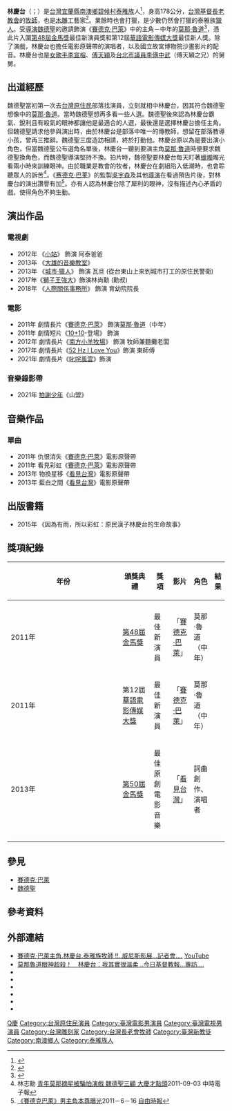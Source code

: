 {{Infobox person
| 姓名 = 林慶台<br />{{lang|tay|Nolay Piho}}
| 图像 = Nolay Piho.jpg
| 图像大小 = 230px
| caption = 林慶台參加2014年新北市元旦升旗活動
| 原文名 = 
| 語系 = 
| 本名 = 
| 出生日期 = {{Birth_date_and_age|1960|10|17}}
| 出生地 = {{TWN}}[[宜蘭縣|宜蘭縣]][[南澳鄉|南澳鄉]]
| 配偶 = 已婚
| 兒女 = 5
| 失踪情况 = 
| 纪念建筑 = 
| 居住地 = 
| 国籍 = {{ROC}}
| 别名 = 
| 种族 = [[泰雅族|泰雅族]]
| 语言 = [[泰雅語|泰雅語]]、[[中華民國國語|國語]]
| 教育程度 = 
| 母校 = 
| 职业 = 台灣基督長老教會福山教會牧師<ref>{{Cite web |url=http://www.appledaily.com.tw/appledaily/article/property/20140518/35838046/ |title=熱血重建 破教堂變方舟 林慶台當推手 為部落童造庇護所 |access-date=2014-11-02 |archive-date=2017-09-07 |archive-url=https://web.archive.org/web/20170907042134/http://www.appledaily.com.tw/appledaily/article/property/20140518/35838046 |dead-url=no }}</ref><BR>台灣基督長老教會金岳教會牧師<ref>[http://blog.ilc.edu.tw/blog/blog/9536/post/30318/163750 部落的好鄰居─金岳長老教會] {{Wayback|url=http://blog.ilc.edu.tw/blog/blog/9536/post/30318/163750 |date=20200220152846 }}宜蘭縣中小學班級部落格平台</ref><br>諾萊原味工作室－木雕工藝家<ref>{{cite web
 |1       = 
 |url       = http://www.otop.tw/feature/102530.html
 |title       = 諾萊原味工作室
 |publisher       = OTOP 台灣地方特色網
 |access-date       = 2011-09-09
 |archive-date       = 2016-03-21
 |archive-url       = https://web.archive.org/web/20160321195959/https://www.otop.tw/feature/102530.html
 |dead-url       = yes
 }}</ref><br>獵人、演員
| 活跃时期 = 2010年迄今
| 知名原因 = [[賽德克巴萊|賽德克巴萊]]電影演出
| 知名作品 = [[賽德克巴萊|賽德克巴萊]]
| 宗教信仰 = [[基督教|基督教]]
| module2 = 
| 网站 = <!-- {{URL|https://www.facebook.com/NolayPiho}} -->
| 脚注 = 
| 宽度 = 
}}

'''林慶台'''（{{lang-tay|Rev. Nolay Piho}}；{{bd|1960年|10月17日||}}）是[[台灣|台灣]][[宜蘭縣|宜蘭縣]][[南澳鄉|南澳鄉]][[碧候村|碧候村]][[泰雅族|泰雅族]]人<ref name="中時0617">{{cite news|author=林志勳|title=中年莫那魯道 眼神超殺原來近視|url=http://showbiz.chinatimes.com/showbiz/110511/112011061700025.html|publisher=中時電子報|date=2011-06-17|accessdate=2011-09-03|deadurl=yes|archiveurl=https://web.archive.org/web/20110831160734/http://showbiz.chinatimes.com/showbiz/110511/112011061700025.html|archivedate=2011-08-31}}</ref>，身高178公分，[[台灣基督長老教會|台灣基督長老教會]]的[[牧師|牧師]]，也是[[木雕|木雕]]工藝家<ref>{{cite web|url= http://140.111.188.1/mydata/94_0225/html/md/md42.htm|title= 學生訪問心得～林慶台先生|access-date= 2011-09-09|archive-date= 2016-03-05|archive-url= https://web.archive.org/web/20160305055547/http://140.111.188.1/mydata/94_0225/html/md/md42.htm|dead-url= yes}}</ref>。業餘時也會打獵，是少數仍然會打獵的泰雅族[[獵人|獵人]]。受[[台灣導演|導演]][[魏德聖|魏德聖]]的邀請飾演《[[賽德克·巴萊|賽德克·巴萊]]》中的主角－中年的[[莫那·魯道|莫那·魯道]]<ref>{{cite news|author= 王雅蘭|title= 牧師飾演主角 簡直是莫那魯道附身|url= http://udn.com/NEWS/ENTERTAINMENT/ENTS1/6567749.shtml|publisher= 聯合新聞網|date= 2011-09-03|accessdate= 2011-09-03|archive-date= 2011-09-23|archive-url= https://web.archive.org/web/20110923153716/http://udn.com/NEWS/ENTERTAINMENT/ENTS1/6567749.shtml|dead-url= no}}</ref>，憑此片入圍[[第48屆金馬獎|第48屆金馬獎]]最佳新演員獎和第12屆[[華語電影傳媒大獎|華語電影傳媒大獎]]最佳新人獎。除了演戲，林慶台也擔任電影原聲帶的演唱者，以及國立故宮博物院沙畫影片的配音。林慶台也是[[女歌手|女歌手]][[李宣榕|李宣榕]]、[[傅天穎|傅天穎]]及[[台北市議員|台北市議員]][[李傅中武|李傅中武]]（傅天穎之兄）的舅舅{{r|中時0617}}。

==出道經歷==
魏德聖當初第一次去[[台灣原住民|台灣原住民]]部落找演員，立刻就相中林慶台，因其符合魏德聖想像中的[[莫那·魯道|莫那·魯道]]。當時魏德聖想再多看一些人選。魏德聖後來認為林慶台霸氣、銳利且有殺氣的眼神都讓他是最適合的人選，最後還是選擇林慶台擔任主角。但魏德聖請求他參與演出時，由於林慶台是部落中唯一的傳教師，想留在部落教導小孩，曾再三推辭。魏德聖三度造訪相請，終於打動他{{r|中時0617}}。林慶台原以為是要出演小角色，但當魏德聖公布選角名單後，林慶台一聽到要演主角[[莫那·魯道|莫那·魯道]]時便要求魏德聖換角色，而魏德聖導演堅持不換。拍片時，魏德聖要林慶台每天盯著[[蠟燭|蠟燭]]燭光看兩小時來訓練眼神。由於職業是教會的牧者，林慶台在劇組陷入低潮時，也會聆聽眾人的訴苦<ref>林志勳 [http://tw.news.yahoo.com/article/url/d/a/110903/4/2y251.html  青年莫那摘星被騙怕演戲 魏德聖三顧 大慶才點頭]{{dead link|date=2018年3月 |bot=InternetArchiveBot |fix-attempted=yes }}2011-09-03 中時電子報</ref>。《[[赛德克·巴莱|赛德克·巴莱]]》的監製[[吳宇森|吳宇森]]及其他[[導演|導演]]在看過預告片後，對林慶台的演出讚譽有加<ref>[http://iservice.libertytimes.com.tw/liveNews/news.php?no=508404  《賽德克巴萊》男主角本尊曝光 ]{{dead link|date=2018年3月 |bot=InternetArchiveBot |fix-attempted=yes }}2011－6－16 [[自由時報|自由時報]]</ref>。亦有人認為林慶台除了犀利的眼神，沒有描述內心矛盾的戲，使得角色不夠生動。
==演出作品==
=== 電視劇 ===
*2012年 《[[小站_(電視劇)|小站]]》 飾演 阿泰爸爸
*2013年 《[[大雄的音樂教室|大雄的音樂教室]]》 
*2013年 《[[城市·獵人|城市·獵人]]》 飾演 瓦旦 (從台東山上來到城市打工的原住民警衛)
*2017年《[[獅子王強大|獅子王強大]]》飾演林尚勳 (勳叔)
*2018年 《[[人際關係事務所|人際關係事務所]]》 飾演 育幼院院長

=== 電影 ===
*2011年 劇情長片《[[賽德克·巴萊|賽德克·巴萊]]》 飾演[[莫那·魯道|莫那·魯道]]（中年）
*2011年 劇情短片《[[10+10|10+10]]-登場》 飾演
*2012年 劇情長片《[[南方小羊牧場|南方小羊牧場]]》 飾演 牧師兼麵攤老闆
*2017年 劇情長片《[[52_Hz_I_Love_You|52 Hz I Love You]]》飾演 東師傅
*2021年 劇情長片《[[叱咤風雲_(2021年電影)|叱咤風雲]]》飾演

=== 音樂錄影帶 ===
*2021年 [[拍謝少年|拍謝少年]]《山盟》

== 音樂作品 ==
===單曲===
*2011年 仇恨消失《[[賽德克·巴萊|賽德克·巴萊]]》電影原聲帶 
*2011年 看見彩虹《[[賽德克·巴萊|賽德克·巴萊]]》電影原聲帶
*2013年 物換星移《[[看見台灣|看見台灣]]》電影原聲帶
*2013年 藍白之間《[[看見台灣|看見台灣]]》電影原聲帶

== 出版書籍 ==
*2015年 《因為有雨，所以彩虹：原民漢子林慶台的生命故事》

== 獎項紀錄 ==
{| class="wikitable" width="90%"
|-align=center
! width="8%"|年份
! width="18%"|頒獎典禮
! width="19%"|獎項
! width="22%"|影片
! width="13%"|角色
! width="10%"|結果
|- align=center
|-
|2011年||[[第48屆金馬獎|第48屆金馬獎]]||最佳新演員||「[[賽德克·巴萊|賽德克·巴萊]]」||莫那·魯道（中年）||{{nom}}
|-
|2011年||第12屆[[華語電影傳媒大獎|華語電影傳媒大獎]]||最佳新演員||「[[賽德克·巴萊|賽德克·巴萊]]」||莫那·魯道（中年）||{{nom}}
|-
|2013年||[[第50屆金馬獎|第50屆金馬獎]]||最佳原創電影音樂||「[[看見台灣|看見台灣]]」||詞曲創作、演唱者||{{nom}}
|-
|}

==參見==
*[[賽德克·巴萊|賽德克·巴萊]]
*[[魏德聖|魏德聖]]

==參考資料==
{{reflist|2}}

==外部連結==
{{div col|cols=2}}
*[http://www.youtube.com/watch?v=KpuVEAT__gM  賽德克·巴萊主角.林慶台.泰雅族牧師 !!..威尼斯影展...記者會.... ] {{Wayback|url=http://www.youtube.com/watch?v=KpuVEAT__gM |date=20200413052349 }}  [[YouTube|YouTube]]
*[http://news.dhf.org.tw/News.aspx?cate=13&key=1494  莫那魯道眼神超殺！　林慶台：我其實很溫柔 ..今日基督教報...專訪....]{{dead link|date=2018年3月 |bot=InternetArchiveBot |fix-attempted=yes }}
*{{facebook|NolayPiho|林慶台（Nolay Piho）}}
*{{Sinaweibo|nolaypiho}}
*{{imdb name|5468356}}{{en}}
*{{hkmdb name|55924}}
*{{douban people}}
*{{mtime people|1848952}}
{{div col end}}

{{DEFAULTSORT:Lin林}}
[[Category:林姓|Q慶]]
[[Category:台灣原住民演員|Category:台灣原住民演員]]
[[Category:臺灣電影男演員|Category:臺灣電影男演員]]
[[Category:臺灣電視男演員|Category:臺灣電視男演員]]
[[Category:台灣雕刻家|Category:台灣雕刻家]]
[[Category:台灣長老會牧師|Category:台灣長老會牧師]]
[[Category:臺灣新教徒|Category:臺灣新教徒]]
[[Category:南澳鄉人|Category:南澳鄉人]]
[[Category:泰雅族人|Category:泰雅族人]]